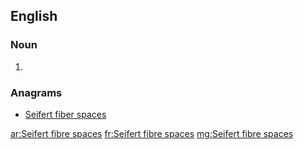 ==English==

===Noun===
{{head|en}}

# {{plural of|Seifert fibre space}}

===Anagrams===
* [[Seifert fiber spaces#English|Seifert fiber spaces]]

[[ar:Seifert fibre spaces]]
[[fr:Seifert fibre spaces]]
[[mg:Seifert fibre spaces]]